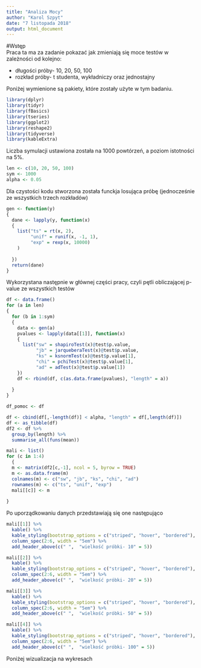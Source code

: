 ```yaml
---
title: "Analiza Mocy"
author: "Karol Szpyt"
date: "7 listopada 2018"
output: html_document
---
```

#Wstęp  
Praca ta ma za zadanie pokazać jak zmieniają się moce testów w zależności od kolejno: 

* długości próby- 10, 20, 50, 100  
* rozkład próby- t studenta, wykładniczy oraz jednostajny  
  
Poniżej wymienione są pakiety, które zostały użyte w tym badaniu.
```r
library(dplyr)
library(tidyr)
library(fBasics)
library(tseries)
library(ggplot2)
library(reshape2)
library(tidyverse)
library(kableExtra)
```

Liczba symulacji ustawiona została na 1000 powtórzeń, a poziom istotności na 5%.
```r
len <- c(10, 20, 50, 100)
sym <- 1000
alpha <- 0.05
```  
Dla czystości kodu stworzona została funckja losująca próbę (jednocześnie ze wszystkich trzech rozkładów)
```r
gen <- function(y)
{
  dane <- lapply(y, function(x)
  {
    list("ts" = rt(x, 2), 
         "unif" = runif(x, -1, 1), 
         "exp" = rexp(x, 10000)
    )
    
  }) 
  return(dane)
}
```
Wykorzystana następnie w głównej części pracy, czyli pętli obliczającej p-value ze wszystkich testów
```r
df <- data.frame()
for (a in len)
{
  for (b in 1:sym) 
  {
    data <- gen(a)
    pvalues <- lapply(data[[1]], function(x)
    {
      list("sw" = shapiroTest(x)@test$p.value,
           "jb" = jarqueberaTest(x)@test$p.value,
           "ks" = ksnormTest(x)@test$p.value[1],
           "chi" = pchiTest(x)@test$p.value[1],
           "ad" = adTest(x)@test$p.value[1])
    })
    df <- rbind(df, c(as.data.frame(pvalues), "length" = a))
    
  }
}
```
  
```r
df_pomoc <- df

df <- cbind(df[,-length(df)] < alpha, "length" = df[,length(df)])
df <- as_tibble(df)
df2 <- df %>%
  group_by(length) %>%
  summarise_all(funs(mean))

mali <- list()
for (c in 1:4)
  {
  m <- matrix(df2[c,-1], ncol = 5, byrow = TRUE)
  m <- as.data.frame(m)
  colnames(m) <- c("sw", "jb", "ks", "chi", "ad")
  rownames(m) <- c("ts", "unif", "exp")
  mali[[c]] <- m
  
}
```
Po uporządkowaniu danych przedstawiają się one następująco  

```r
mali[[1]] %>%
  kable() %>%
  kable_styling(bootstrap_options = c("striped", "hover", "bordered"), full_width = FALSE, position = "float_left") %>%
  column_spec(2:6, width = "5em") %>%
  add_header_above(c(" ",  "wielkość próbki- 10" = 5))

mali[[2]] %>%
  kable() %>%
  kable_styling(bootstrap_options = c("striped", "hover", "bordered"), full_width = FALSE, position = "float_left") %>%
  column_spec(2:6, width = "5em") %>%
  add_header_above(c(" ",  "wielkość próbki- 20" = 5))

mali[[3]] %>%
  kable() %>%
  kable_styling(bootstrap_options = c("striped", "hover", "bordered"), full_width = FALSE, position = "float_left") %>%
  column_spec(2:6, width = "5em") %>%
  add_header_above(c(" ",  "wielkość próbki- 50" = 5))

mali[[4]] %>%
  kable() %>%
  kable_styling(bootstrap_options = c("striped", "hover", "bordered"), full_width = FALSE, position = "float_left") %>%
  column_spec(2:6, width = "5em") %>%
  add_header_above(c(" ",  "wielkość próbki- 100" = 5))
```  
  
Poniżej wizualizacja na wykresach
```r

```




